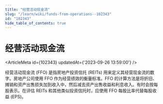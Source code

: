 ```yaml
---
title: "经营活动现金流"
slug: "/learn/wiki/funds-from-operations--102343"
id: "102343"
hide_table_of_contents: true
---
```



# 经营活动现金流

<ArticleMeta id={102343} updatedAt={'2023-09-26 13:59:00'} />
<div className='border-solid border-b border-t-0 my-4 border-[var(--ifm-color-gray-300)]' />

经营活动现金流 (FFO) 是指房地产投资信托 (REITs) 用来定义其经营现金流的数字。房地产公司使用 FFO 作为经营绩效的衡量标准。FFO 的计算方法是将折旧、摊销和资产出售损失加到收入中，然后减去资产出售收益和利息收入。有时会按每股表示。在评估 REITs 和其他类似投资信托时，应使用 FFO 每股比率代替每股收益 (EPS)。
